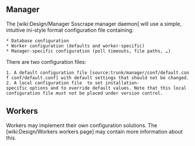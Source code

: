 == Manager ==

The [wiki:Design/Manager Ssscrape manager daemon] will use a simple, intuitive ini-style format configuration file containing:

 * Database configuration
 * Worker configuration (defaults and worker-specific)
 * Manager-specific configuration (poll timeouts, file paths, …)

There are two configuration files:

 1. A default configuration file [source:trunk/manager/conf/default.conf conf/default.conf] with default settings that should not be changed.
 2. A local configuration file {{{conf/local.conf}}} to set installation-specific options and to override default values. Note that this local configuration file ''must not'' be placed under version control.


== Workers ==

Workers may implement their own configuration solutions. The [wiki:Design/Workers workers page] may contain more information about this.
